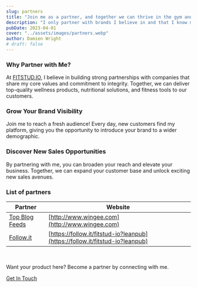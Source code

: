```yaml
---
slug: partners
title: "Join me as a partner, and together we can thrive in the gym and in all aspects of life."
description: "I only partner with brands I believe in and that I know my followers will benefit from."
pubDate: 2023-04-01
cover: "../assets/images/partners.webp"
author: Damien Wright
# draft: false
---
```


### Why Partner with Me?

At [FITSTUD.IO](https://fitstud.io "Why Partner with Me"), I believe in building strong partnerships with companies that share my core values and commitment to integrity. Together, we can deliver top-quality wellness products, nutritional solutions, and fitness tools to our customers.

### Grow Your Brand Visibility

Join me to reach a fresh audience! Every day, new customers find my platform, giving you the opportunity to introduce your brand to a wider demographic.

### Discover New Sales Opportunities

By partnering with me, you can broaden your reach and elevate your business. Together, we can expand your customer base and unlock exciting new sales avenues.

### List of partners

| Partner | Website |
| ----------- | ----------- |
| [Top Blog Feeds](http://www.wingee.com) | [http://www.wingee.com](http://www.wingee.com) |
| [Follow.it](https://follow.it/fitstud-io?leanpub) | [https://follow.it/fitstud-io?leanpub](https://follow.it/fitstud-io?leanpub) |

&nbsp;

Want your product here? Become a partner by connecting with me.

<a href="/contact" class="btn btn-primary mt-8">Get In Touch</a>

